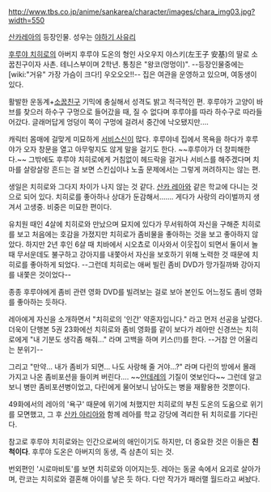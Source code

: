 http://www.tbs.co.jp/anime/sankarea/character/images/chara_img03.jpg?width=550

[[산카레아]]의 등장인물. 성우는 [[야하기 사유리]]

[[후루야 치히로]]의 아버지 후루야 도온의 형인 사오우지 야스키(左王子 安基)의 딸로 소꿉친구이자 사촌. 테니스부이며 2학년. 통칭은 "왕코(멍멍이)". --등장인물중에는 [wiki:"거유" 가장 가슴이 크다!] 우오오오!!-- 집은 여관을 운영하고 있으며, 여동생이 있다.

활발한 운동계+[[소꿉친구]] 기믹에 충실해서 성격도 밝고 적극적인 편. 후루야가 고양이 바브를 찾으러 하수구 구멍으로 들어갔을 때, 질 수 없다며 후루야를 따라 하수구로 따라들어갔다. 글래머답게 엉덩이 쪽이 구멍에 걸려서 중간에 낙오됐지만....

캐릭터 몸매에 걸맞게 미묘하게 [[서비스신]]이 많다. 후루야네 집에서 목욕을 하다가 후루야가 오자 창문을 열고 아무렇지도 않게 말을 걸기도 한다. ~~후루야가 더 창피해한다.~~ 그밖에도 후루야 치히로에게 거침없이 헤드락을 걸거나 서비스를 해주겠다며 치마를 살랑살랑 흔드는 걸 보면 스킨십이나 노출 문제에서는 그렇게 꺼려하지는 않는 편.

생일은 치히로와 그다지 차이가 나지 않는 것 같다. [[산카 레아]]와 같은 학교에 다니는 것으로 되어 있다. 치히로를 좋아하나 상대가 둔감해서……. 게다가 사랑의 라이벌까지 생겨서 고생중. 비중은 미묘한 편이다.

유치원 때인 4살에 치히로와 만났으며 묘지에 있다가 무서워하여 자신을 구해준 치히로를 보고 처음에는 호감을 가졌지만 치히로가 좀비물을 좋아하는 것을 보고 좋아하지 않았다. 하지만 2년 후인 6살 때 치바에서 시오쵸로 이사와서 이웃집이 되면서 둘이서 놀 때 무서운데도 불구하고 강아지를 내쫓아서 자신을 보호하기 위해 노력한 것 때문에 치히로를 좋아하게 되었다. --그런데 치히로는 애써 빌린 좀비 DVD가 망가질까봐 강아지를 내쫓은 것이었다--

종종 후루야에게 좀비 관련 영화 DVD를 빌려보는 걸로 보아 본인도 어느정도 좀비 영화를 좋아하는 듯하다.

레아에게 자신을 소개하면서 "치히로의 '인간' 약혼자입니다." 라고 먼저 선공을 날렸다. 더욱이 단행본 5권 23화에선 치히로와 좀비 영화를 같이 보다가 레아만 신경쓰는 치히로에게 "내 기분도 생각좀 해줘..." 라며 고백을 하며 키스(!!)를 한다. --거참 안 어울리는 분위기-- 

그리고 "만약... 내가 좀비가 되면... 나도 사랑해 줄 거야...?" 라며 다린의 방에서 몰래 가지고 나온 좀비포션을 들이켜 버린다…. ~~[[얀데레]]의 기질이 엿보인다~~ 그런데 알고보니 병만 좀비포션병이었고, 다린에게 물어보니 남아도는 병을 재활용한 것뿐이다.

49화에서의 레아의 '욕구' 때문에 위기에 처했지만 치히로의 부친 도온의 도움으로 위기를 모면했고, 그 후 [[산카 아리아]]와 함께 레아를 학교 강당에 격리한 뒤 치히로를 기다린다. 

참고로 후루야 치히로와는 인간으로써의 애인이기도 하지만, 더 중요한 것은 이들은 '''친척이다'''. 후루야 도온은 아버지의 동생, 즉 삼촌이 되는 것.

번외편인 '시로마비토'를 보면 치히로와 이어지는듯. 레아는 동굴 속에서 요괴로 살아가며, 란코는 치히로와 결혼해 아이를 낳은 듯 하다. 다만 작가가 패러랠 월드라고 써놨다.
